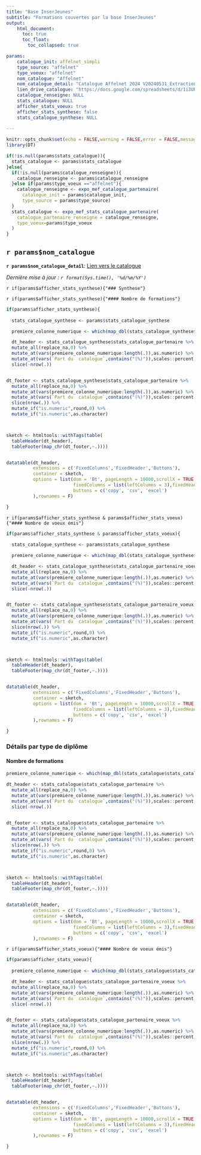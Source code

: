```yaml
---
title: "Base InserJeunes"
subtitle: "Formations couvertes par la base InserJeunes"
output: 
    html_document:
      toc: true
      toc_float:
        toc_collapsed: true

params: 
    catalogue_init: affelnet_simpli
    type_source: "affelnet"
    type_voeux: "affelnet"
    nom_catalogue: "Affelnet"
    nom_catalogue_detail: "Catalogue Affelnet 2024 V20240531_Extraction_catalogue_SLA_2024"
    lien_drive_catalogue: "https://docs.google.com/spreadsheets/d/1i3URB63eaiQJ9UfteY4_PULom_I5f1wK/edit#gid=397487575"
    catalogue_renseigne: NULL
    stats_catalogue: NULL
    afficher_stats_voeux: true
    afficher_stats_synthese: false
    stats_catalogue_synthese: NULL
      
---
```


```r
knitr::opts_chunk$set(echo = FALSE,warning = FALSE,error = FALSE,message = FALSE)
library(DT)

if(!is.null(params$stats_catalogue)){
  stats_catalogue <- params$stats_catalogue
}else{
  if(!is.null(params$catalogue_renseigne)){
    catalogue_renseigne <- params$catalogue_renseigne
  }else if(params$type_voeux =="affelnet"){
    catalogue_renseigne <- expo_mef_catalogue_partenaire(
      catalogue_init = params$catalogue_init,
      type_source = params$type_source)
  }
  stats_catalogue <- expo_mef_stats_catalogue_partenaire(
    catalogue_partenaire_renseigne = catalogue_renseigne,
    type_voeux=params$type_voeux
  )  
}

```

## `r params$nom_catalogue`

**`r params$nom_catalogue_detail`**: [Lien vers le catalogue](`r params$lien_drive_catalogue`)

*Dernière mise à jour : `r format(Sys.time(), '%d/%m/%Y')`* 

`r if(params$afficher_stats_synthese){"### Synthese"}`

`r if(params$afficher_stats_synthese){"#### Nombre de formations"}`
```r
if(params$afficher_stats_synthese){
  
  stats_catalogue_synthese <- params$stats_catalogue_synthese

  premiere_colonne_numerique <- which(map_dbl(stats_catalogue_synthese$stats_catalogue_partenaire,~is.numeric(.))==1)[1]

  dt_header <- stats_catalogue_synthese$stats_catalogue_partenaire %>%
  mutate_all(replace_na,0) %>% 
  mutate_at(vars(premiere_colonne_numerique:length(.)),as.numeric) %>% 
  mutate_at(vars(`Part du  catalogue`,contains("(%)")),scales::percent,accuracy=0.1) %>% 
  slice(-nrow(.))


dt_footer <- stats_catalogue_synthese$stats_catalogue_partenaire %>%
  mutate_all(replace_na,0) %>% 
  mutate_at(vars(premiere_colonne_numerique:length(.)),as.numeric) %>% 
  mutate_at(vars(`Part du  catalogue`,contains("(%)")),scales::percent,accuracy=0.1) %>% 
  slice(nrow(.)) %>% 
  mutate_if("is.numeric",round,0) %>% 
  mutate_if("is.numeric",as.character)



sketch <- htmltools::withTags(table(
  tableHeader(dt_header),
  tableFooter(map_chr(dt_footer,~.))))


datatable(dt_header,
          extensions = c('FixedColumns','FixedHeader','Buttons'),
          container = sketch, 
          options = list(dom = 'Bt', pageLength = 10000,scrollX = TRUE,
                         fixedColumns = list(leftColumns = 3),fixedHeader = TRUE,
                         buttons = c('copy', 'csv', 'excel')
          ),rownames = F)

}

```


`r if(params$afficher_stats_synthese & params$afficher_stats_voeux){"#### Nombre de voeux émis"}`


```r
if(params$afficher_stats_synthese & params$afficher_stats_voeux){
  
  stats_catalogue_synthese <- params$stats_catalogue_synthese

  premiere_colonne_numerique <- which(map_dbl(stats_catalogue_synthese$stats_catalogue_partenaire_voeux,~is.numeric(.))==1)[1]

  dt_header <- stats_catalogue_synthese$stats_catalogue_partenaire_voeux %>%
  mutate_all(replace_na,0) %>% 
  mutate_at(vars(premiere_colonne_numerique:length(.)),as.numeric) %>% 
  mutate_at(vars(`Part du  catalogue`,contains("(%)")),scales::percent,accuracy=0.1) %>% 
  slice(-nrow(.))


dt_footer <- stats_catalogue_synthese$stats_catalogue_partenaire_voeux %>%
  mutate_all(replace_na,0) %>% 
  mutate_at(vars(premiere_colonne_numerique:length(.)),as.numeric) %>% 
  mutate_at(vars(`Part du  catalogue`,contains("(%)")),scales::percent,accuracy=0.1) %>% 
  slice(nrow(.)) %>% 
  mutate_if("is.numeric",round,0) %>% 
  mutate_if("is.numeric",as.character)



sketch <- htmltools::withTags(table(
  tableHeader(dt_header),
  tableFooter(map_chr(dt_footer,~.))))


datatable(dt_header,
          extensions = c('FixedColumns','FixedHeader','Buttons'),
          container = sketch, 
          options = list(dom = 'Bt', pageLength = 10000,scrollX = TRUE,
                         fixedColumns = list(leftColumns = 3),fixedHeader = TRUE,
                         buttons = c('copy', 'csv', 'excel')
          ),rownames = F)

}

```

### Détails par type de diplôme

#### Nombre de formations


```r
premiere_colonne_numerique <- which(map_dbl(stats_catalogue$stats_catalogue_partenaire,~is.numeric(.))==1)[1]

dt_header <- stats_catalogue$stats_catalogue_partenaire %>%
  mutate_all(replace_na,0) %>% 
  mutate_at(vars(premiere_colonne_numerique:length(.)),as.numeric) %>% 
  mutate_at(vars(`Part du  catalogue`,contains("(%)")),scales::percent,accuracy=0.1) %>% 
  slice(-nrow(.))


dt_footer <- stats_catalogue$stats_catalogue_partenaire %>%
  mutate_all(replace_na,0) %>% 
  mutate_at(vars(premiere_colonne_numerique:length(.)),as.numeric) %>% 
  mutate_at(vars(`Part du  catalogue`,contains("(%)")),scales::percent,accuracy=0.1) %>% 
  slice(nrow(.)) %>% 
  mutate_if("is.numeric",round,0) %>% 
  mutate_if("is.numeric",as.character)



sketch <- htmltools::withTags(table(
  tableHeader(dt_header),
  tableFooter(map_chr(dt_footer,~.))))


datatable(dt_header,
          extensions = c('FixedColumns','FixedHeader','Buttons'),
          container = sketch, 
          options = list(dom = 'Bt', pageLength = 10000,scrollX = TRUE,
                         fixedColumns = list(leftColumns = 3),fixedHeader = TRUE,
                         buttons = c('copy', 'csv', 'excel')
          ),rownames = F)
```

`r if(params$afficher_stats_voeux){"#### Nombre de voeux émis"}`



```r
if(params$afficher_stats_voeux){
  
  premiere_colonne_numerique <- which(map_dbl(stats_catalogue$stats_catalogue_partenaire_voeux,~is.numeric(.))==1)[1]

  dt_header <- stats_catalogue$stats_catalogue_partenaire_voeux %>%
  mutate_all(replace_na,0) %>% 
  mutate_at(vars(premiere_colonne_numerique:length(.)),as.numeric) %>% 
  mutate_at(vars(`Part du  catalogue`,contains("(%)")),scales::percent,accuracy=0.1) %>% 
  slice(-nrow(.))


dt_footer <- stats_catalogue$stats_catalogue_partenaire_voeux %>%
  mutate_all(replace_na,0) %>% 
  mutate_at(vars(premiere_colonne_numerique:length(.)),as.numeric) %>% 
  mutate_at(vars(`Part du  catalogue`,contains("(%)")),scales::percent,accuracy=0.1) %>% 
  slice(nrow(.)) %>% 
  mutate_if("is.numeric",round,0) %>% 
  mutate_if("is.numeric",as.character)



sketch <- htmltools::withTags(table(
  tableHeader(dt_header),
  tableFooter(map_chr(dt_footer,~.))))


datatable(dt_header,
          extensions = c('FixedColumns','FixedHeader','Buttons'),
          container = sketch, 
          options = list(dom = 'Bt', pageLength = 10000,scrollX = TRUE,
                         fixedColumns = list(leftColumns = 3),fixedHeader = TRUE,
                         buttons = c('copy', 'csv', 'excel')
          ),rownames = F)

}

```


